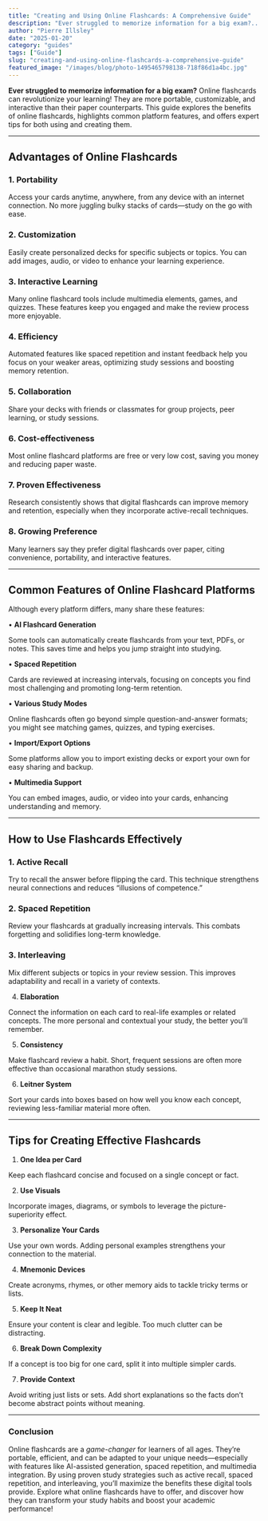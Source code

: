 ```yaml
---
title: "Creating and Using Online Flashcards: A Comprehensive Guide"
description: "Ever struggled to memorize information for a big exam?..."
author: "Pierre Illsley"
date: "2025-01-20"
category: "guides"
tags: ["Guide"]
slug: "creating-and-using-online-flashcards-a-comprehensive-guide"
featured_image: "/images/blog/photo-1495465798138-718f86d1a4bc.jpg"
---
```


**Ever struggled to memorize information for a big exam?** Online flashcards can revolutionize your learning! They are more portable, customizable, and interactive than their paper counterparts. This guide explores the benefits of online flashcards, highlights common platform features, and offers expert tips for both using and creating them.

---

## **Advantages of Online Flashcards**

### 1. **Portability**

Access your cards anytime, anywhere, from any device with an internet connection. No more juggling bulky stacks of cards—study on the go with ease.

### 2. **Customization**

Easily create personalized decks for specific subjects or topics. You can add images, audio, or video to enhance your learning experience.

### 3. **Interactive Learning**

Many online flashcard tools include multimedia elements, games, and quizzes. These features keep you engaged and make the review process more enjoyable.

### 4. **Efficiency**

Automated features like spaced repetition and instant feedback help you focus on your weaker areas, optimizing study sessions and boosting memory retention.

### 5. **Collaboration**

Share your decks with friends or classmates for group projects, peer learning, or study sessions.

### 6. **Cost-effectiveness**

Most online flashcard platforms are free or very low cost, saving you money and reducing paper waste.

### 7. **Proven Effectiveness**

Research consistently shows that digital flashcards can improve memory and retention, especially when they incorporate active-recall techniques.

### 8. **Growing Preference**

Many learners say they prefer digital flashcards over paper, citing convenience, portability, and interactive features.

---

## **Common Features of Online Flashcard Platforms**

Although every platform differs, many share these features:

• **AI Flashcard Generation**

Some tools can automatically create flashcards from your text, PDFs, or notes. This saves time and helps you jump straight into studying.

• **Spaced Repetition**

Cards are reviewed at increasing intervals, focusing on concepts you find most challenging and promoting long-term retention.

• **Various Study Modes**

Online flashcards often go beyond simple question-and-answer formats; you might see matching games, quizzes, and typing exercises.

• **Import/Export Options**

Some platforms allow you to import existing decks or export your own for easy sharing and backup.

• **Multimedia Support**

You can embed images, audio, or video into your cards, enhancing understanding and memory.

---

## **How to Use Flashcards Effectively**

### 1. **Active Recall**

Try to recall the answer before flipping the card. This technique strengthens neural connections and reduces “illusions of competence.”

### 2. **Spaced Repetition**

Review your flashcards at gradually increasing intervals. This combats forgetting and solidifies long-term knowledge.

### 3. **Interleaving**

Mix different subjects or topics in your review session. This improves adaptability and recall in a variety of contexts.

4. **Elaboration**

Connect the information on each card to real-life examples or related concepts. The more personal and contextual your study, the better you’ll remember.

5. **Consistency**

Make flashcard review a habit. Short, frequent sessions are often more effective than occasional marathon study sessions.

6. **Leitner System**

Sort your cards into boxes based on how well you know each concept, reviewing less-familiar material more often.

---

## **Tips for Creating Effective Flashcards**

1. **One Idea per Card**

Keep each flashcard concise and focused on a single concept or fact.

2. **Use Visuals**

Incorporate images, diagrams, or symbols to leverage the picture-superiority effect.

3. **Personalize Your Cards**

Use your own words. Adding personal examples strengthens your connection to the material.

4. **Mnemonic Devices**

Create acronyms, rhymes, or other memory aids to tackle tricky terms or lists.

5. **Keep It Neat**

Ensure your content is clear and legible. Too much clutter can be distracting.

6. **Break Down Complexity**

If a concept is too big for one card, split it into multiple simpler cards.

7. **Provide Context**

Avoid writing just lists or sets. Add short explanations so the facts don’t become abstract points without meaning.

---

### **Conclusion**

Online flashcards are a *game-changer* for learners of all ages. They’re portable, efficient, and can be adapted to your unique needs—especially with features like AI-assisted generation, spaced repetition, and multimedia integration. By using proven study strategies such as active recall, spaced repetition, and interleaving, you’ll maximize the benefits these digital tools provide. Explore what online flashcards have to offer, and discover how they can transform your study habits and boost your academic performance!

